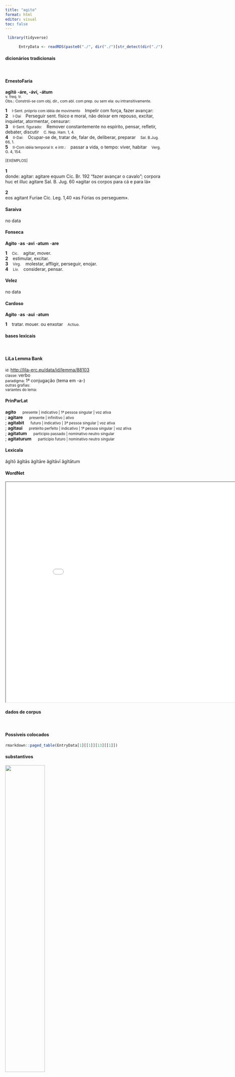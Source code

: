 ```yaml
---
title: "agito"
format: html
editor: visual
toc: false
---
```



```r
 library(tidyverse) 

      EntryData <- readRDS(paste0("./", dir("./")[str_detect(dir("./"), "_xx97-103-105-116-111xx_.rds")]))

```


#### dicionários tradicionais

&emsp;




::: panel-tabset

#### ErnestoFaria

<b>agĭtō</b> <b>-áre, -áví, -átum</b> <br> <small>v. freq. tr.</small> <br> <small>Obs.: Constrói-se com obj. dir., com abl. com prep. ou sem ela: ou intransitivamente.</small>   <p> <b>1</b> &ensp; <small>I-Sent. próprio com idéia de movimento</small> &ensp; Impelir com força, fazer avançar: &ensp; <small></small> <br> <b>2</b> &ensp; <small>I-Daí</small> &ensp; Perseguir sent. físico e moral, não deixar em repouso, excitar, inquietar, atormentar, censurar: &ensp; <small></small> <br> <b>3</b> &ensp; <small>II-Sent. figurado:</small> &ensp; Remover constantemente no espírito, pensar, refletir, debater, discutir &ensp; <small>C. Nep. Ham. 1, 4.</small> <br> <b>4</b> &ensp; <small>II-Daí:</small> &ensp; Ocupar-se de, tratar de, falar de, deliberar, preparar &ensp; <small>Sal. B.Jug. 66, 1.</small> <br> <b>5</b> &ensp; <small>II-Com idéia temporal Ir. e intr.:</small> &ensp; passar a vida, o tempo: viver, habitar &ensp; <small>Verg. G. 4, 154.</small> </p>   <p><small>[EXEMPLOS]</small><br> <br><b>1</b><br>donde: agitar: agitare equum Cíc. Br. 192 “fazer avançar o cavalo”; corpora huc et illuc agitare Sal. B. Jug. 60 «agitar os corpos para cá e para lá» <br> <br><b>2</b><br>eos agitant Furiae Cíc. Leg. 1,40 «as Fúrias os perseguem». </p>




#### Saraiva

no data




#### Fonseca

<b>Agito</b> -<b>as</b> -<b>avi</b> -<b>atum</b> -<b>are</b>   <p> <b>1</b> &ensp; <small>Cic.</small> &ensp; agitar, mover. <br> <b>2</b> &ensp; estimular, excitar. <br> <b>3</b> &ensp; <small>Virg.</small> &ensp; molestar, affligir, perseguir, enojar. <br> <b>4</b> &ensp; <small>Liv.</small> &ensp; considerar, pensar. </p>




#### Velez

no data




#### Cardoso

<b>Agito</b> -<b>as</b> -<b>aui</b> -<b>atum</b>   <p> <b>1</b> &ensp; tratar. mouer. ou enxotar &ensp; <small>Actiuo.</small> </p>


:::



#### bases lexicais

&emsp;






::: panel-tabset

#### LiLa Lemma Bank

<small> id: </small> <a href=' http://lila-erc.eu/data/id/lemma/88103 ' target="_blank"> http://lila-erc.eu/data/id/lemma/88103 </a> <br>
<small> classe: </small> verbo    <br>
<small> paradigma: </small> 1ª conjugação (tema em -a-) <br>
<small> outras grafias: </small>  <br>
<small> variantes do lema: </small>  <br>





#### PrinParLat

<b> agito </b>&emsp;<small> presente | indicativo | 1ª pessoa singular | voz ativa </small><br>
; <b> agitare </b>&emsp;<small> presente | infinitivo | ativo </small><br>
; <b> agitabit </b>&emsp;<small> futuro | indicativo | 3ª pessoa singular | voz ativa </small><br>
; <b> agitaui </b>&emsp;<small> pretérito perfeito | indicativo | 1ª pessoa singular | voz ativa </small><br>
; <b> agitatum </b>&emsp;<small> particípio passado | nominativo neutro singular </small><br>
; <b> agitaturum </b>&emsp;<small> particípio futuro | nominativo neutro singular </small><br>





#### Lexicala

ăgĭtō 
 ăgĭtās 
 ăgĭtāre 
 ăgĭtāvī 
 ăgĭtātum




#### WordNet

<iframe width='900' height='700' src='Media/Tree__xx97-103-105-116-111xx__sem_type_lexemes_pt.html'>

</iframe>


:::



#### dados de corpus

&emsp;




::: panel-tabset

#### Possíveis colocados

```r

rmarkdown::paged_table(EntryData[1][[1]][13][[1]])

```


#### substantivos

![](./Media/wordcloud__xx97-103-105-116-111xx__BY_collocate_scoreSUBST.webp){width=50% fig-alt='This chart plots collocate by scoreSUBST, for the headword agito here are all the values plotted: collocate: mens; scoreSUBST: 2. collocate: multus; scoreSUBST: 0'}




#### adjetivos

![](./Media/wordcloud__xx97-103-105-116-111xx__BY_collocate_scoreADJ.webp){width=50% fig-alt='This chart plots collocate by scoreADJ, for the headword agito here are all the values plotted: collocate: mens; scoreADJ: 0. collocate: multus; scoreADJ: 0'}




#### verbos

![](./Media/wordcloud__xx97-103-105-116-111xx__BY_collocate_scoreVERBO.webp){width=50% fig-alt='This chart plots collocate by scoreVERBO, for the headword agito here are all the values plotted: collocate: mens; scoreVERBO: 0. collocate: multus; scoreVERBO: 0'}




#### advérbios

![](./Media/wordcloud__xx97-103-105-116-111xx__BY_collocate_scoreADV.webp){width=50% fig-alt='This chart plots collocate by scoreADV, for the headword agito here are all the values plotted: collocate: mens; scoreADV: 0. collocate: multus; scoreADV: 0'}




#### preposições e conjunções

![](./Media/wordcloud__xx97-103-105-116-111xx__BY_collocate_scoreFUNC.webp){width=50% fig-alt='This chart plots collocate by scoreFUNC, for the headword agito here are all the values plotted: collocate: mens; scoreFUNC: 0. collocate: multus; scoreFUNC: 0'}


:::



::: panel-tabset

#### ExemplosTraduzidos

<p> sed ego quae mente <b>agitaui</b> omnes iam antea diuorsi audistis <br> <small> Sal.Cat.20.5 <br> Mas as coisas que eu elaborei em minha mente, todos vós já ouvistes antes separados. <small> [JDD] </small> </small> </p>
; <p> et patrum fauor aderat multi uoluntate effusius qui noluerant medii ac plurimi obuio obsequio priuatas spes <b>agitantes</b> sine publica cura <br> <small> Tac.Hist.1.19.2 <br> E deu-se a manifestação de apoio dos pais [senadores]: muitos de boa vontade, mais efusivamente os que não queriam, os indiferentes, e mais numerosos, por óbvia submissão, tendo em mente suas esperanças particulares sem preocupação com o bem público. <small> [JDD] </small> </small> </p>





#### Frequência por autor

![](./Media/barchart__xx97-103-105-116-111xx__lemma_BY_author_Frequencies.webp){width=50% fig-alt='This charts plots the frequency of lemma by author_Frequencies. The Tacitus subcorpus registers the highest normalized frequency, with the value of 13.73 and an absolute frequency of 4. The Sallustius subcorpus follows, with a normalized frequency of 12.06 and an absolute frequency of 13. the subcorpus with the least normalized frequency is Caesar with the normalized value of 0 and an absolute freqeuncy of 0. here are all the values: subcorpus: Caesar ; normalized frequency: 0 ; absolute frequency: 0. subcorpus: Cicero ; normalized frequency: 7 ; absolute frequency: 0.436071864643293. subcorpus: Horatius ; normalized frequency: 3 ; absolute frequency: 2.6640618062339. subcorpus: Ovidius ; normalized frequency: 3 ; absolute frequency: 5.14756348661633. subcorpus: Phaedrus ; normalized frequency: 0 ; absolute frequency: 0. subcorpus: Sallustius ; normalized frequency: 13 ; absolute frequency: 12.0582506261015. subcorpus: Seneca ; normalized frequency: 9 ; absolute frequency: 1.67969989361901. subcorpus: Suetonius ; normalized frequency: 0 ; absolute frequency: 0. subcorpus: Tacitus ; normalized frequency: 4 ; absolute frequency: 13.7315482320632. subcorpus: Vergilius ; normalized frequency: 0 ; absolute frequency: 0. subcorpus: Hieronymus ; normalized frequency: 0 ; absolute frequency: 0'}




#### Frequência por gênero

![](./Media/barchart__xx97-103-105-116-111xx__lemma_BY_genre_Frequencies.webp){width=50% fig-alt='This charts plots the frequency of lemma by genre_Frequencies. The Poesia.trágica subcorpus registers the highest normalized frequency, with the value of 4.34 and an absolute frequency of 5. The Prosa.histórica subcorpus follows, with a normalized frequency of 4.14 and an absolute frequency of 17. the subcorpus with the least normalized frequency is Poesia.épica with the normalized value of 0 and an absolute freqeuncy of 0. here are all the values: subcorpus: Prosa.histórica ; normalized frequency: 17 ; absolute frequency: 4.13836753572385. subcorpus: Prosa.filosófica ; normalized frequency: 6 ; absolute frequency: 0.988451590583351. subcorpus: Prosa.oratória ; normalized frequency: 4 ; absolute frequency: 0.384050387410828. subcorpus: Prosa.epistolográfica ; normalized frequency: 1 ; absolute frequency: 0.264977874347492. subcorpus: Poesia.lírica ; normalized frequency: 3 ; absolute frequency: 2.52376545806343. subcorpus: Poesia.didática ; normalized frequency: 3 ; absolute frequency: 2.54474510136568. subcorpus: Poesia.trágica ; normalized frequency: 5 ; absolute frequency: 4.34329395413482. subcorpus: Poesia.épica ; normalized frequency: 0 ; absolute frequency: 0. subcorpus: Prosa.ficcional ; normalized frequency: 0 ; absolute frequency: 0'}




#### Frequência por século

![](./Media/barchart__xx97-103-105-116-111xx__lemma_BY_period_Frequencies.webp){width=50% fig-alt='This charts plots the frequency of lemma by period_Frequencies. The II.d.C. subcorpus registers the highest normalized frequency, with the value of 10.47 and an absolute frequency of 4. The I.d.C. subcorpus follows, with a normalized frequency of 1.84 and an absolute frequency of 12. the subcorpus with the least normalized frequency is IV.d.C. with the normalized value of 0 and an absolute freqeuncy of 0. here are all the values: subcorpus: I.a.C. ; normalized frequency: 23 ; absolute frequency: 1.07051431231091. subcorpus: I.d.C. ; normalized frequency: 12 ; absolute frequency: 1.83570445158329. subcorpus: II.d.C. ; normalized frequency: 4 ; absolute frequency: 10.4712041884817. subcorpus: IV.d.C. ; normalized frequency: 0 ; absolute frequency: 0'}


:::

